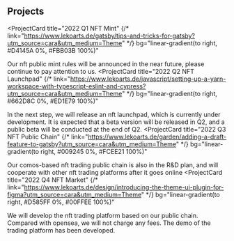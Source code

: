 ## Projects

<ProjectCard
  title="2022 Q1 NFT Mint"
  {/* link="https://www.lekoarts.de/gatsby/tips-and-tricks-for-gatsby?utm_source=cara&utm_medium=Theme" */}
  bg="linear-gradient(to right, #D4145A 0%, #FBB03B 100%)"
>
  Our nft public mint rules will be announced in the near future, 
  please continue to pay attention to us.
</ProjectCard>
<ProjectCard
  title="2022 Q2 NFT Launchpad"
  {/* link="https://www.lekoarts.de/javascript/setting-up-a-yarn-workspace-with-typescript-eslint-and-cypress?utm_source=cara&utm_medium=Theme" */}
  bg="linear-gradient(to right, #662D8C 0%, #ED1E79 100%)"
>
  In the next step, we will release an nft launchpad, which is currently under development. 
  It is expected that a beta version will be released in Q2, and a public beta will be conducted at the end of Q2.
</ProjectCard>
<ProjectCard
  title="2022 Q3 NFT Public Chain"
  {/* link="https://www.lekoarts.de/garden/adding-a-draft-feature-to-gatsby?utm_source=cara&utm_medium=Theme" */}
  bg="linear-gradient(to right, #009245 0%, #FCEE21 100%)"
>
  Our comos-based nft trading public chain is also in the R&D plan, 
  and will cooperate with other nft trading platforms after it goes online
</ProjectCard>
<ProjectCard
  title="2022 Q4 NFT Market"
  {/* link="https://www.lekoarts.de/design/introducing-the-theme-ui-plugin-for-figma?utm_source=cara&utm_medium=Theme" */}
  bg="linear-gradient(to right, #D585FF 0%, #00FFEE 100%)"
>
  We will develop the nft trading platform based on our public chain. Compared with opensea, we will not charge any fees. 
  The demo of the trading platform has been developed.
</ProjectCard>
